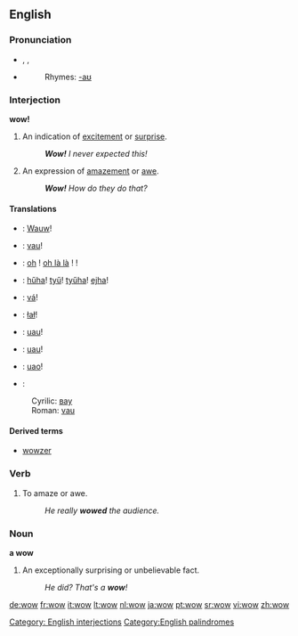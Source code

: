 ==English==

===Pronunciation===
*{{enPR|wou}}, {{IPA|/waʊ/}}, {{SAMPA|/waU/}}
*{{audio|en-us-wow.ogg|Audio (US)}}
*:Rhymes: [[Rhymes:English:-aʊ|-aʊ]]

===Interjection===
'''wow!'''

# An indication of [[excite]]ment or [[surprise]].
#: '''''Wow!''' I never expected this!''
# An expression of [[amaze]]ment or [[awe]].
#: '''''Wow!''' How do they do that?''

====Translations====
{{trans-top|excitement}}
{{trans-mid}}
{{trans-bottom}}

{{trans-top|amazement}}
{{trans-mid}}
{{trans-bottom}}

{{checktrans-top}}
*{{ttbc|Dutch}}: [[Wauw]]!
*{{ttbc|Finnish}}: [[vau]]!
*{{ttbc|French}}: [[oh]] ! [[oh là là]] ! {{t|fr|ouah}} !
*{{ttbc|Hungarian}}: [[hűha]]! [[tyű]]! [[tyűha]]! [[ejha]]!
*{{ttbc|Icelandic}}: [[vá]]!
{{checktrans-mid}}
*{{ttbc|Polish}}: [[łał]]!
*{{ttbc|Spanish}}: [[uau]]!
*{{ttbc|Romanian}}: [[uau]]!
*{{ttbc|Italian}}: [[uao]]!
*{{ttbc|Serbian}}: 
:Cyrilic: [[вау]]
:Roman: [[vau]]
{{checktrans-bottom}}

====Derived terms====
*[[wowzer]]

[[Category: English interjections]]

===Verb===
{{en-verb|wows|wowing|wowed}}

# To amaze or awe.
#:''He really '''wowed''' the audience.''

===Noun===
'''a wow'''

# An exceptionally surprising or unbelievable fact.
#: ''He did? That's a '''wow'''!''

[[Category:English palindromes]]

[[de:wow]]
[[fr:wow]]
[[it:wow]]
[[lt:wow]]
[[nl:wow]]
[[ja:wow]]
[[pt:wow]]
[[sr:wow]]
[[vi:wow]]
[[zh:wow]]